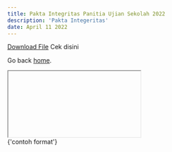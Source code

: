 ```yaml
---
title: Pakta Integritas Panitia Ujian Sekolah 2022
description: 'Pakta Integeritas'
date: April 11 2022
---
```


[Download File](https://drive.google.com/drive/u/0/folders/1dsD3Kn06Jr5VrlTVqER8QH3HA7fDmqvL) Cek disini

Go back [home](/).

<div>
  <iframe>
    src="https://drive.google.com/file/d/1CIByf8422TdX75qBMsOowgT0x1M81brR/preview"
    width="640" height="480" allow="autoplay"
  </iframe>
</div>
{'contoh format'}
